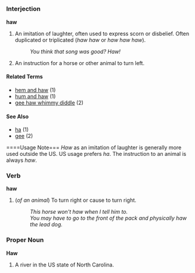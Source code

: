 =={{en}}==

===Interjection===
'''haw'''

# An imitation of laughter, often used to express scorn or disbelief.  Often duplicated or triplicated (''haw haw'' or ''haw haw haw'').
#: ''You think that song was good?  Haw!''
# An instruction for a horse or other animal to turn left.

====Related Terms====
*[[hem and haw]] (1)
*[[hum and haw]] (1)
*[[gee haw whimmy diddle]] (2)

====See Also====
*[[ha]] (1)
*[[gee]] (2)

====Usage Note===
''Haw'' as an imitation of laughter is generally more used outside the US.  US usage prefers ''ha''.  The instruction to an animal is always ''haw''.

===Verb===
'''haw'''

# (''of an animal'') To turn right or cause to turn right.
#: ''This horse won't haw when I tell him to.''
#: ''You may have to go to the front of the pack and physically haw the lead dog.''

===Proper Noun===
'''Haw'''

# A river in the US state of North Carolina.